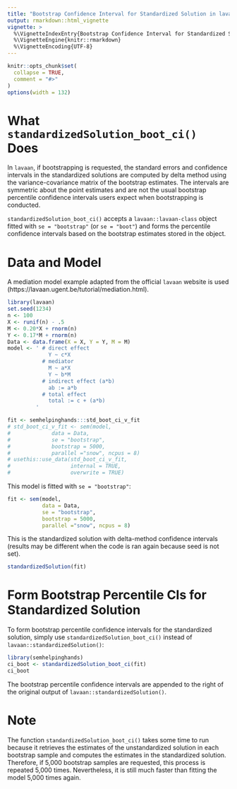 ```yaml
---
title: "Bootstrap Confidence Interval for Standardized Solution in lavaan"
output: rmarkdown::html_vignette
vignette: >
  %\VignetteIndexEntry{Bootstrap Confidence Interval for Standardized Solution in lavaan}
  %\VignetteEngine{knitr::rmarkdown}
  %\VignetteEncoding{UTF-8}
---
```


```r
knitr::opts_chunk$set(
  collapse = TRUE,
  comment = "#>"
)
options(width = 132)
```

# What `standardizedSolution_boot_ci()` Does

In `lavaan`, if bootstrapping is requested, the standard errors and
confidence intervals in the standardized solutions are computed by delta method
using the variance-covariance matrix of the bootstrap estimates. The intervals
are symmetric about the point estimates and are not the usual bootstrap
percentile confidence intervals users expect when bootstrapping is conducted.

`standardizedSolution_boot_ci()` accepts a `lavaan::lavaan-class` object fitted
with `se = "bootstrap"` (or `se = "boot"`) and forms the percentile
confidence intervals based on the bootstrap estimates stored in the object.

# Data and Model

A mediation model example adapted from the official `lavaan` website is used
(https://lavaan.ugent.be/tutorial/mediation.html).

```r
library(lavaan)
set.seed(1234)
n <- 100
X <- runif(n) - .5
M <- 0.20*X + rnorm(n)
Y <- 0.17*M + rnorm(n)
Data <- data.frame(X = X, Y = Y, M = M)
model <- ' # direct effect
             Y ~ c*X
           # mediator
             M ~ a*X
             Y ~ b*M
           # indirect effect (a*b)
             ab := a*b
           # total effect
             total := c + (a*b)
         '
```

```r
fit <- semhelpinghands:::std_boot_ci_v_fit
# std_boot_ci_v_fit <- sem(model,
#             data = Data,
#             se = "bootstrap",
#             bootstrap = 5000,
#             parallel ="snow", ncpus = 8)
# usethis::use_data(std_boot_ci_v_fit,
#                   internal = TRUE,
#                   overwrite = TRUE)
```

This model is fitted with `se = "bootstrap"`:

```r
fit <- sem(model,
           data = Data,
           se = "bootstrap",
           bootstrap = 5000,
           parallel ="snow", ncpus = 8)
```

This is the standardized solution with delta-method confidence intervals
(results may be different when the code is ran again because seed is not
set).

```r
standardizedSolution(fit)
```

# Form Bootstrap Percentile CIs for Standardized Solution

To form bootstrap percentile confidence intervals for the standardized
solution, simply use `standardizedSolution_boot_ci()` instead of
`lavaan::standardizedSolution()`:

```r
library(semhelpinghands)
ci_boot <- standardizedSolution_boot_ci(fit)
ci_boot
```

The bootstrap percentile confidence intervals are appended to the right
of the original output of `lavaan::standardizedSolution()`.

# Note

The function `standardizedSolution_boot_ci()` takes some time to run because
it retrieves the estimates of the unstandardized solution in each bootstrap
sample and computes the estimates in the standardized solution. Therefore,
if 5,000 bootstrap samples are requested, this process is repeated 5,000 times.
Nevertheless, it is still much faster than fitting the model 5,000 times again.